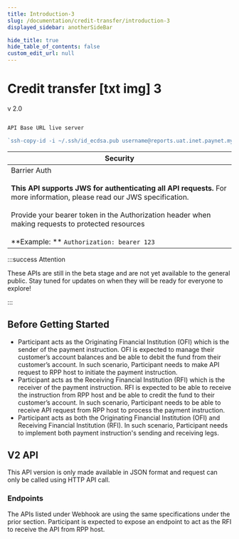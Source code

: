 ```yaml
---
title: Introduction-3
slug: /documentation/credit-transfer/introduction-3
displayed_sidebar: anotherSideBar

hide_title: true
hide_table_of_contents: false
custom_edit_url: null
---
```


<Breadcrumbs/>

# Credit transfer [txt img] 3

<CardLinkDoc />

<p className="badge badge--success t14">v 2.0</p>

```js

API Base URL live server

`ssh-copy-id -i ~/.ssh/id_ecdsa.pub username@reports.uat.inet.paynet.my`

  ```

<div className="table__wrapper">

| Security                                                                    |
| --------------------------------------------------------------------------- |
| Barrier Auth <br/> <br/> **This API supports JWS for authenticating all API requests.** For more information, please read our JWS specification. <br/> <br/>Provide your bearer token in the Authorization header when making requests to protected resources <br/> <br/> **Example: ** `Authorization: bearer 123` |

</div>

:::success Attention

These APIs are still in the beta stage and are not yet available to the general public. Stay tuned for updates on when they will be ready for everyone to explore!

:::

## Before Getting Started

- Participant acts as the Originating Financial Institution (OFI) which is the sender of the payment instruction. OFI is expected to manage their customer’s account balances and be able to debit the fund from their customer’s account. In such scenario, Participant needs to make API request to RPP host to initiate the payment instruction.
- Participant acts as the Receiving Financial Institution (RFI) which is the receiver of the payment instruction. RFI is expected to be able to receive the instruction from RPP host and be able to credit the fund to their customer’s account. In such scenario, Participant needs to be able to receive API request from RPP host to process the payment instruction.
- Participant acts as both the Originating Financial Institution (OFI) and Receiving Financial Institution (RFI). In such scenario, Participant needs to implement both payment instruction's sending and receiving legs.

## V2 API

This API version is only made available in JSON format and request can only be called using HTTP API call.

### Endpoints

The APIs listed under Webhook are using the same specifications under the prior section. Participant is expected to expose an endpoint to act as the RFI to receive the API from RPP host.
